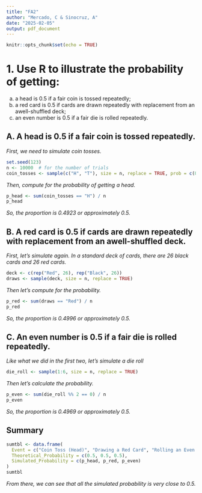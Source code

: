 ---
title: "FA2"
author: "Mercado, C & Sinocruz, A"
date: "2025-02-05"
output: pdf_document
---

```{r setup, include=FALSE}
knitr::opts_chunk$set(echo = TRUE)
```

# 1. Use R to illustrate the probability of getting:

(a) a head is 0.5 if a fair coin is tossed repeatedly;
(b) a red card is 0.5 if cards are drawn repeatedly with replacement from an awell-shuffled deck;
(c) an even number is 0.5 if a fair die is rolled repeatedly.

## A. A head is 0.5 if a fair coin is tossed repeatedly.

*First, we need to simulate coin tosses.*

```{r}
set.seed(123)
n <- 10000  # for the number of trials
coin_tosses <- sample(c("H", "T"), size = n, replace = TRUE, prob = c(0.5, 0.5))
```

*Then, compute for the probability of getting a head.*

```{r}
p_head <- sum(coin_tosses == "H") / n
p_head
```

*So, the proportion is 0.4923 or approximately 0.5.*

## B. A red card is 0.5 if cards are drawn repeatedly with replacement from an awell-shuffled deck.

*First, let's simulate again. In a standard deck of cards, there are 26 black cards and 26 red cards.*

```{r}

deck <- c(rep("Red", 26), rep("Black", 26)) 
draws <- sample(deck, size = n, replace = TRUE)
```

*Then let's compute for the probability.*

```{r}
p_red <- sum(draws == "Red") / n
p_red
```

*So, the proportion is 0.4996 or approximately 0.5.*

## C. An even number is 0.5 if a fair die is rolled repeatedly.

*Like what we did in the first two, let's simulate a die roll*

```{r}
die_roll <- sample(1:6, size = n, replace = TRUE)
```

*Then let's calculate the probability.*

```{r}
p_even <- sum(die_roll %% 2 == 0) / n
p_even
```

*So, the proportion is 0.4969 or approximately 0.5.*

## Summary

```{r}
sumtbl <- data.frame(
  Event = c("Coin Toss (Head)", "Drawing a Red Card", "Rolling an Even Number"),
  Theoretical_Probability = c(0.5, 0.5, 0.5),
  Simulated_Probability = c(p_head, p_red, p_even)
)
sumtbl

```

*From there, we can see that all the simulated probability is very close to 0.5.*
